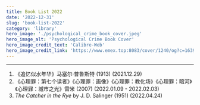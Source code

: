 ```yaml
---
title: Book List 2022
date: '2022-12-31'
slug: 'book-list-2022'
category: 'library'
hero_image: './psychological_crime_book_cover.jpeg'
hero_image_alt: 'Psychological Crime Book Cover'
hero_image_credit_text: 'Calibre-Web'
hero_image_credit_link: 'https://www.emex.top:8083/cover/1240/og?c=1639181290'
---
```


---

1. 《追忆似水年华》马塞尔·普鲁斯特 (1913)
   (2021.12.29)
2. 《心理罪：第七个读者》《心理罪：画像》《心理罪：教化场》《心理罪：暗河》《心理罪：城市之光》雷米 (2007)
   (2022.01.09 - 2022.02.03)
3. _The Catcher in the Rye_ by J. D. Salinger (1951)
   (2022.04.24)

